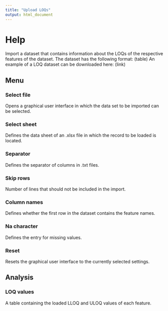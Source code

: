 ```yaml
---
title: "Upload LOQs"
output: html_document
---
```


# Help
Import a dataset that contains information about the LOQs of the respective features of the dataset. The dataset has the following format: (table)
An example of a LOQ dataset can be downloaded here: (link)

## Menu

### Select file
Opens a graphical user interface in which the data set to be imported can be selected.

### Select sheet
Defines the data sheet of an .xlsx file in which the record to be loaded is located.

### Separator
Defines the separator of columns in .txt files.

### Skip rows
Number of lines that should not be included in the import.

### Column names
Defines whether the first row in the dataset contains the feature names.

### Na character
Defines the entry for missing values.

### Reset
Resets the graphical user interface to the currently selected settings.

## Analysis

### LOQ values
A table containing the loaded LLOQ and ULOQ values of each feature.
